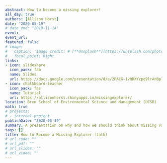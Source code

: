 ```yaml
---
abstract: How to become a missing explorer!  
all_day: true
authors: [Allison Horst]
date: "2020-05-19"
# date_end: "2019-11-14"
event: 
event_url: 
featured: false
# image: 
#   caption: 'Image credit: # [**Unsplash**](https://unsplash.com/photos/bzdhc5b3Bxs)'
#   focal_point: Right
links:
- icon: slideshare
  icon_pack: fab
  name: Slides
  url: https://docs.google.com/presentation/d/e/2PACX-1vQRXYzpq9lrAnBpl_xGoVFXpJicn8eBqEzowMUPgB8XOj4UCvYaGFN6R_jMz56UIdL9zAEdiraDU3ph/pub?start=false&loop=false&delayms=3000
- icon: chalkboard-teacher
  icon_pack: fas
  name: Tutorial
  url: https://allisonhorst.shinyapps.io/missingexplorer/
location: Bren School of Environmental Science and Management (UCSB)
math: true
# projects:
# - internal-project
publishDate: "2020-05-19"
summary: A presentation on why and how we should think about missing values in our environmental data, and how we can use Nick Tierney's naniar package in R to help us becoming a missing (data) explorer.
tags: []
title: How to Become a Missing Explorer (talk)
# url_code: ""
# url_pdf: ""
# url_slides: ""
# url_video: ""
---
```

